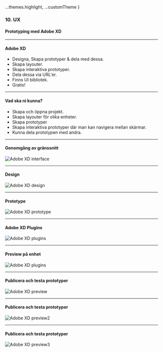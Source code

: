 
  ...themes.highlight,
  ...customTheme
}


### 10. UX
#### Prototyping med Adobe XD


---

#### Adobe XD

* Designa, Skapa prototyper & dela med dessa.
* Skapa layouter.
* Skapa interaktiva prototyper.
* Dela dessa via URL'er.
* Finns UI bibliotek.
* Gratis!


---

#### Vad ska ni kunna?

* Skapa och öppna projekt.
* Skapa layouter för olika enheter.
* Skapa prototyper
* Skapa interaktiva prototyper där man kan navigera mellan skärmar.
* Kunna dela prototypen med andra.


---

#### Genomgång av gränssnitt
<img src={img1} alt="Adobe XD interface"/>


---

#### Design
<img src={img2} alt="Adobe XD design"/>


---

#### Prototype
<img src={img3} alt="Adobe XD prototype"/>


---

#### Adobe XD Plugins
<img src={img4} alt="Adobe XD plugins"/>


---

#### Preview på enhet
<img src={img5} alt="Adobe XD plugins"/>


---
				

#### Publicera och testa prototyper
<img src={img6} alt="Adobe XD preview"/>


---

#### Publicera och testa prototyper
<img src={img7} alt="Adobe XD preview2"/>


---

#### Publicera och testa prototyper
<img src={img8} alt="Adobe XD preview3"/>